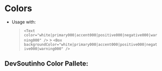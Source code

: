 
<Meta title="Foundation/Colors" />

# Colors

- Usage with:
  > `<Text color="white|primary000|accent000|positive000|negative000|warning000" />` > `<Box backgroundColor="white|primary000|accent000|positive000|negative000|warning000" />`

## DevSoutinho Color Pallete:


<ExampleDevSoutinhoPallete />
